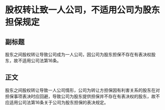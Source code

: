 # 股权转让致一人公司，不适用公司为股东担保规定
## 副标题
股东之间股权转让导致公司成为一人公司，因公司为股东担保不存在有表决权股东，故不适用公司法第16条。
## 正文
股东之间股权转让导致一人公司情形，公司为转让方担保因有利害关系的股东在对担保事项表决时应回避，导致公司为股东提供担保并不存在有表决权的股东，故不应适用公司法第16条关于公司为股东担保的表决规定。